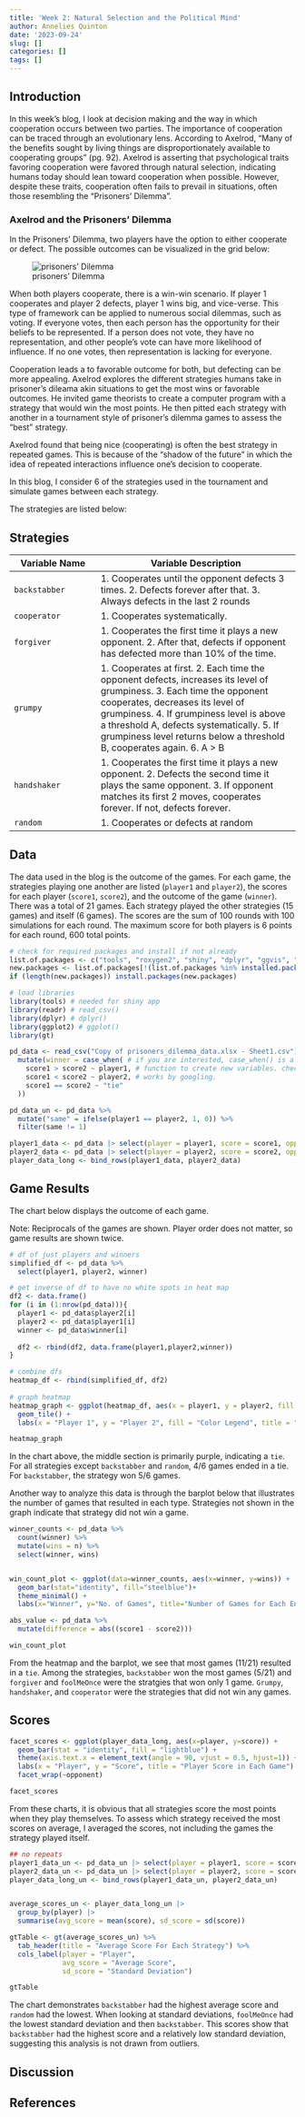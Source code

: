 ```yaml
---
title: 'Week 2: Natural Selection and the Political Mind'
author: Annelies Quinton
date: '2023-09-24'
slug: []
categories: []
tags: []
---
```


## Introduction

In this week's blog, I look at decision making and the way in which cooperation occurs between two parties. The importance of cooperation can be traced through an evolutionary lens. According to Axelrod, "Many of the benefits sought by living things are disproportionately available to cooperating groups" (pg. 92). Axelrod is asserting that psychological traits favoring cooperation were favored through natural selection, indicating humans today should lean toward cooperation when possible. However, despite these traits, cooperation often fails to prevail in situations, often those resembling the "Prisoners' Dilemma".

### Axelrod and the Prisoners' Dilemma

In the Prisoners' Dilemma, two players have the option to either cooperate or defect. The possible outcomes can be visualized in the grid below:

![prisoners' Dilemma](pd.png)

When both players cooperate, there is a win-win scenario. If player 1 cooperates and player 2 defects, player 1 wins big, and vice-verse. This type of framework can be applied to numerous social dilemmas, such as voting. If everyone votes, then each person has the opportunity for their beliefs to be represented. If a person does not vote, they have no representation, and other people's vote can have more likelihood of influence. If no one votes, then representation is lacking for everyone.

Cooperation leads a to favorable outcome for both, but defecting can be more appealing. Axelrod explores the different strategies humans take in prisoner's dileama akin situations to get the most wins or favorable outcomes. He invited game theorists to create a computer program with a strategy that would win the most points. He then pitted each strategy with another in a tournament style of prisoner's dilemma games to assess the "best" strategy.

Axelrod found that being nice (cooperating) is often the best strategy in repeated games. This is because of the "shadow of the future" in which the idea of repeated interactions influence one's decision to cooperate.

In this blog, I consider 6 of the strategies used in the tournament and simulate games between each strategy.

The strategies are listed below:

## Strategies

| Variable Name | Variable Description                                                                                                                                                                                                                                                                                                           |
|----------------------|--------------------------------------------------|
| `backstabber` | 1\. Cooperates until the opponent defects 3 times. 2. Defects forever after that. 3. Always defects in the last 2 rounds                                                                                                                                                                                                       |
| `cooperator`  | 1\. Cooperates systematically.                                                                                                                                                                                                                                                                                                 |
| `forgiver`    | 1\. Cooperates the first time it plays a new opponent. 2. After that, defects if opponent has defected more than 10% of the time.                                                                                                                                                                                              |
| `grumpy`      | 1\. Cooperates at first. 2. Each time the opponent defects, increases its level of grumpiness. 3. Each time the opponent cooperates, decreases its level of grumpiness. 4. If grumpiness level is above a threshold A, defects systematically. 5. If grumpiness level returns below a threshold B, cooperates again. 6. A \> B |
| `handshaker`  | 1\. Cooperates the first time it plays a new opponent. 2. Defects the second time it plays the same opponent. 3. If opponent matches its first 2 moves, cooperates forever. If not, defects forever.                                                                                                                           |
| `random`      | 1\. Cooperates or defects at random                                                                                                                                                                                                                                                                                            |

## Data

The data used in the blog is the outcome of the games. For each game, the strategies playing one another are listed (`player1` and `player2`), the scores for each player (`score1`, `score2`), and the outcome of the game (`winner`). There was a total of 21 games. Each strategy played the other strategies (15 games) and itself (6 games). The scores are the sum of 100 rounds with 100 simulations for each round. The maximum score for both players is 6 points for each round, 600 total points.

```r
# check for required packages and install if not already
list.of.packages <- c("tools", "roxygen2", "shiny", "dplyr", "ggvis", "progress")
new.packages <- list.of.packages[!(list.of.packages %in% installed.packages()[, "Package"])]
if (length(new.packages)) install.packages(new.packages)

# load libraries
library(tools) # needed for shiny app
library(readr) # read_csv()
library(dplyr) # dplyr()
library(ggplot2) # ggplot()
library(gt)


```

```r
pd_data <- read_csv("Copy of prisoners_dilemma_data.xlsx - Sheet1.csv") |> 
  mutate(winner = case_when( # if you are interested, case_when() is a very useful
    score1 > score2 ~ player1, # function to create new variables. check out how it
    score1 < score2 ~ player2, # works by googling.
    score1 == score2 ~ "tie"
  ))

pd_data_un <- pd_data %>% 
  mutate("same" = ifelse(player1 == player2, 1, 0)) %>%
  filter(same != 1) 

player1_data <- pd_data |> select(player = player1, score = score1, opponent = player2)
player2_data <- pd_data |> select(player = player2, score = score2, opponent = player1)
player_data_long <- bind_rows(player1_data, player2_data)
```

## Game Results

The chart below displays the outcome of each game.

Note: Reciprocals of the games are shown. Player order does not matter, so game results are shown twice.

```r
# df of just players and winners
simplified_df <- pd_data %>% 
  select(player1, player2, winner)

# get inverse of df to have no white spots in heat map
df2 <- data.frame()
for (i in (1:nrow(pd_data))){
  player1 <- pd_data$player2[i]
  player2 <- pd_data$player1[i]
  winner <- pd_data$winner[i]
  
  df2 <- rbind(df2, data.frame(player1,player2,winner))
}

# combine dfs
heatmap_df <- rbind(simplified_df, df2)
  
# graph heatmap
heatmap_graph <- ggplot(heatmap_df, aes(x = player1, y = player2, fill = winner)) +
  geom_tile() +
  labs(x = "Player 1", y = "Player 2", fill = "Color Legend", title = "Game Results for Each Strategy") 
```

```r
heatmap_graph
```

In the chart above, the middle section is primarily purple, indicating a `tie`. For all strategies except `backstabber` and `random`, 4/6 games ended in a tie. For `backstabber`, the strategy won 5/6 games.

Another way to analyze this data is through the barplot below that illustrates the number of games that resulted in each type. Strategies not shown in the graph indicate that strategy did not win a game.

```r
winner_counts <- pd_data %>% 
  count(winner) %>% 
  mutate(wins = n) %>% 
  select(winner, wins)


win_count_plot <- ggplot(data=winner_counts, aes(x=winner, y=wins)) +
  geom_bar(stat="identity", fill="steelblue")+
  theme_minimal() +
  labs(x="Winner", y="No. of Games", title="Number of Games for Each End Result (Win/Tie)")

abs_value <- pd_data %>% 
  mutate(difference = abs((score1 - score2)))

```

```r
win_count_plot
```

From the heatmap and the barplot, we see that most games (11/21) resulted in a `tie`. Among the strategies, `backstabber` won the most games (5/21) and `forgiver` and `foolMeOnce` were the stratgies that won only 1 game. `Grumpy`, `handshaker`, and `cooperator` were the strategies that did not win any games.

## Scores

```r
facet_scores <- ggplot(player_data_long, aes(x=player, y=score)) +
  geom_bar(stat = "identity", fill = "lightblue") +
  theme(axis.text.x = element_text(angle = 90, vjust = 0.5, hjust=1)) +
  labs(x = "Player", y = "Score", title = "Player Score in Each Game") +
  facet_wrap(~opponent)
```

```r
facet_scores
```

From these charts, it is obvious that all strategies score the most points when they play themselves. To assess which strategy received the most scores on average, I averaged the scores, not including the games the strategy played itself.

```r
## no repeats
player1_data_un <- pd_data_un |> select(player = player1, score = score1, opponent = player2)
player2_data_un <- pd_data_un |> select(player = player2, score = score2, opponent = player1)
player_data_long_un <- bind_rows(player1_data_un, player2_data_un)


average_scores_un <- player_data_long_un |> 
  group_by(player) |> 
  summarise(avg_score = mean(score), sd_score = sd(score)) 

gtTable <- gt(average_scores_un) %>%
  tab_header(title = "Average Score For Each Strategy") %>% 
  cols_label(player = "Player",
             avg_score = "Average Score",
             sd_score = "Standard Deviation")
```

```r
gtTable
```

The chart demonstrates `backstabber` had the highest average score and `random` had the lowest. When looking at standard deviations, `foolMeOnce` had the lowest standard deviation and then `backstabber`. This scores show that `backstabber` had the highest score and a relatively low standard deviation, suggesting this analysis is not drawn from outliers.

## Discussion

## References
